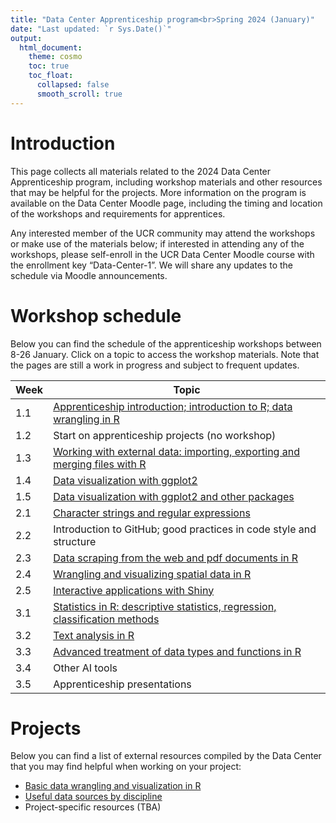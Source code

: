 ```yaml
---
title: "Data Center Apprenticeship program<br>Spring 2024 (January)"
date: "Last updated: `r Sys.Date()`"
output: 
  html_document:
    theme: cosmo
    toc: true
    toc_float:
      collapsed: false
      smooth_scroll: true
---
```


# Introduction

This page collects all materials related to the 2024 Data Center Apprenticeship program, including workshop materials and other resources that may be helpful for the projects.
More information on the program is available on the Data Center Moodle page, including the timing and location of the workshops and requirements for apprentices.

Any interested member of the UCR community may attend the workshops or make use of the materials below; if interested in attending any of the workshops, please self-enroll in the UCR Data Center Moodle course with the enrollment key “Data-Center-1”.
We will share any updates to the schedule via Moodle announcements.

# Workshop schedule

Below you can find the schedule of the apprenticeship workshops between 8-26 January.
Click on a topic to access the workshop materials.
Note that the pages are still a work in progress and subject to frequent updates.

Week|Topic                                                                      
----|---------------------------------------------------------------------------
1.1 |[Apprenticeship introduction; introduction to R; data wrangling in R](apprenticeship/intro)
1.2 |Start on apprenticeship projects (no workshop)
1.3 |[Working with external data: importing, exporting and merging files with R](apprenticeship/data)
1.4 |[Data visualization with ggplot2](apprenticeship/visualization)
1.5 |[Data visualization with ggplot2 and other packages](apprenticeship/visualization)
2.1 |[Character strings and regular expressions](apprenticeship/strings)
2.2 |Introduction to GitHub; good practices in code style and structure         
2.3 |[Data scraping from the web and pdf documents in R](apprenticeship/scraping)
2.4 |[Wrangling and visualizing spatial data in R](apprenticeship/spatial)
2.5 |[Interactive applications with Shiny](apprenticeship/shiny)
3.1 |[Statistics in R: descriptive statistics, regression, classification methods](apprenticeship/statistics)
3.2 |[Text analysis in R](apprenticeship/text)
3.3 |[Advanced treatment of data types and functions in R](apprenticeship/data-types)
3.4 |Other AI tools
3.5 |Apprenticeship presentations   

# Projects

Below you can find a list of external resources compiled by the Data Center that you may find helpful when working on your project:

* [Basic data wrangling and visualization in R](https://ucrdatacenter.github.io/tutorial/links.html)
* [Useful data sources by discipline](https://ucrdatacenter.github.io/tutorial/data.html)
* Project-specific resources (TBA)